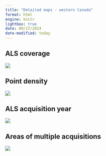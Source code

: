 ```yaml
---
title: "Detailed maps - western Canada"
format: html
engine: knitr
lightbox: true
date: 09/17/2024
date-modified: today
---
```



## ALS coverage

![](img/map1_ALS_coverage_focused1.png){group="maps1"}

## Point density

![](img/map2_ALS_density_focused1.png){group="maps1"}

## ALS acquisition year

![](img/map3_ALS_AcquisitionYear_focused1.png){group="maps1"}

## Areas of multiple acquisitions

![](img/map4_ALS_overlap_focus1.png){group="maps1"}
